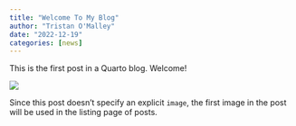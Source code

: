 ```yaml
---
title: "Welcome To My Blog"
author: "Tristan O'Malley"
date: "2022-12-19"
categories: [news]
---
```


This is the first post in a Quarto blog. Welcome!

![](thumbnail.jpg)

Since this post doesn't specify an explicit `image`, the first image in the post will be used in the listing page of posts.
